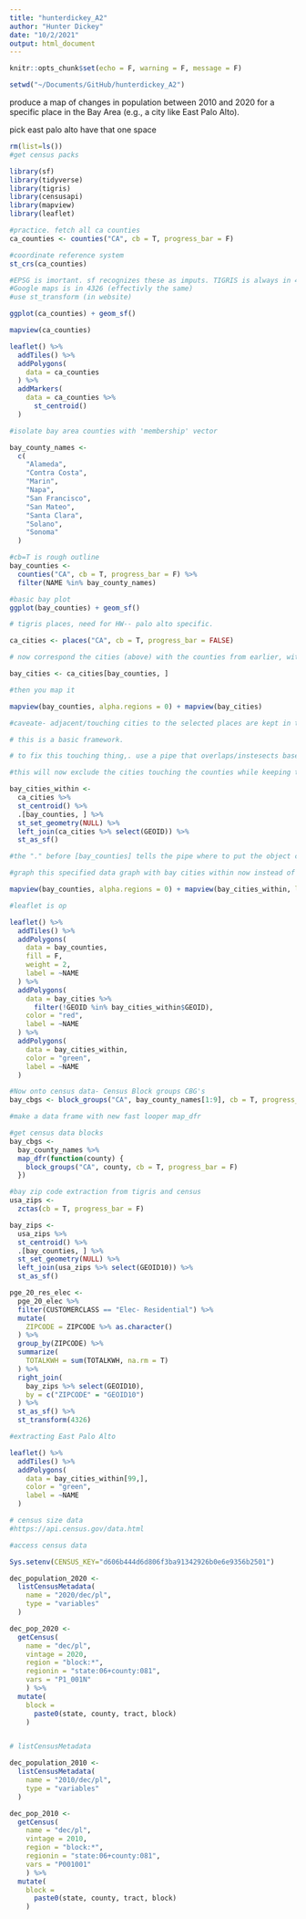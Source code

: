 ```yaml
---
title: "hunterdickey_A2"
author: "Hunter Dickey"
date: "10/2/2021"
output: html_document
---
```


```r
knitr::opts_chunk$set(echo = F, warning = F, message = F)
```

```r
setwd("~/Documents/GitHub/hunterdickey_A2")
```

produce a map of changes in population between 2010 and 2020 for a specific place in the Bay Area (e.g., a city like East Palo Alto).

pick east palo alto 
have that one space 


```r
rm(list=ls())
#get census packs 

library(sf)
library(tidyverse)
library(tigris)
library(censusapi)
library(mapview)
library(leaflet)

#practice. fetch all ca counties 
ca_counties <- counties("CA", cb = T, progress_bar = F)

#coordinate reference system 
st_crs(ca_counties)

#EPSG is imortant. sf recognizes these as imputs. TIGRIS is always in 4269
#Google maps is in 4326 (effectivly the same)
#use st_transform (in website)
```


```r
ggplot(ca_counties) + geom_sf()

```

```r
mapview(ca_counties)
```

```r
leaflet() %>% 
  addTiles() %>% 
  addPolygons(
    data = ca_counties
  ) %>%
  addMarkers(
    data = ca_counties %>% 
      st_centroid()
  )
```

```r
#isolate bay area counties with 'membership' vector

bay_county_names <- 
  c(
    "Alameda",
    "Contra Costa",
    "Marin",
    "Napa",
    "San Francisco",
    "San Mateo",
    "Santa Clara",
    "Solano",
    "Sonoma"
  )

#cb=T is rough outline 
bay_counties <-
  counties("CA", cb = T, progress_bar = F) %>%
  filter(NAME %in% bay_county_names)

```

```r
#basic bay plot
ggplot(bay_counties) + geom_sf()
```

```r
# tigris places, need for HW-- palo alto specific. 

ca_cities <- places("CA", cb = T, progress_bar = FALSE)

# now correspond the cities (above) with the counties from earlier, with brackets in sf function (specialized for this specific tool (sf), ususally only use brackets for rows and columns of data frams. ) 

bay_cities <- ca_cities[bay_counties, ]

```

```r

#then you map it

mapview(bay_counties, alpha.regions = 0) + mapview(bay_cities)

#caveate- adjacent/touching cities to the selected places are kept in this approach. but are NOT in these counties. 

# this is a basic framework. 

# to fix this touching thing,. use a pipe that overlaps/instesects based on the 'centroids' of the cities. 

#this will now exclude the cities touching the counties while keeping these cities within and labeling the cities as well.  

bay_cities_within <-
  ca_cities %>% 
  st_centroid() %>% 
  .[bay_counties, ] %>% 
  st_set_geometry(NULL) %>% 
  left_join(ca_cities %>% select(GEOID)) %>% 
  st_as_sf()

#the "." before [bay_counties] tells the pipe where to put the object ca_cities/how you want it to be received. 
```

```r
#graph this specified data graph with bay cities within now instead of bay cities. 

mapview(bay_counties, alpha.regions = 0) + mapview(bay_cities_within, label = "NAME")
```

```r
#leaflet is op 

leaflet() %>% 
  addTiles() %>% 
  addPolygons(
    data = bay_counties,
    fill = F,
    weight = 2,
    label = ~NAME
  ) %>%
  addPolygons(
    data = bay_cities %>% 
      filter(!GEOID %in% bay_cities_within$GEOID),
    color = "red",
    label = ~NAME
  ) %>% 
  addPolygons(
    data = bay_cities_within,
    color = "green",
    label = ~NAME
  )

```

```r

#Now onto census data- Census Block groups CBG's
bay_cbgs <- block_groups("CA", bay_county_names[1:9], cb = T, progress_bar = F)
```

```r
#make a data frame with new fast looper map_dfr

#get census data blocks
bay_cbgs <- 
  bay_county_names %>% 
  map_dfr(function(county) {
    block_groups("CA", county, cb = T, progress_bar = F)
  })

```

```r
#bay zip code extraction from tigris and census
usa_zips <- 
  zctas(cb = T, progress_bar = F)

bay_zips <-
  usa_zips %>% 
  st_centroid() %>% 
  .[bay_counties, ] %>% 
  st_set_geometry(NULL) %>% 
  left_join(usa_zips %>% select(GEOID10)) %>% 
  st_as_sf()
```

```r
pge_20_res_elec <-
  pge_20_elec %>% 
  filter(CUSTOMERCLASS == "Elec- Residential") %>% 
  mutate(
    ZIPCODE = ZIPCODE %>% as.character()
  ) %>% 
  group_by(ZIPCODE) %>% 
  summarize(
    TOTALKWH = sum(TOTALKWH, na.rm = T)
  ) %>% 
  right_join(
    bay_zips %>% select(GEOID10),
    by = c("ZIPCODE" = "GEOID10")
  ) %>% 
  st_as_sf() %>% 
  st_transform(4326)
```


```r
#extracting East Palo Alto 

leaflet() %>% 
  addTiles() %>% 
  addPolygons(
    data = bay_cities_within[99,],
    color = "green",
    label = ~NAME
  )

# census size data 
#https://api.census.gov/data.html
```

```r
#access census data 

Sys.setenv(CENSUS_KEY="d606b444d6d806f3ba91342926b0e6e9356b2501")

dec_population_2020 <-
  listCensusMetadata(
    name = "2020/dec/pl",
    type = "variables"
  )

dec_pop_2020 <-
  getCensus(
    name = "dec/pl",
    vintage = 2020,
    region = "block:*", 
    regionin = "state:06+county:081",
    vars = "P1_001N"
    ) %>% 
  mutate(
    block =
      paste0(state, county, tract, block)
    )



```


```r
# listCensusMetadata

dec_population_2010 <-
  listCensusMetadata(
    name = "2010/dec/pl",
    type = "variables"
  )

dec_pop_2010 <-
  getCensus(
    name = "dec/pl",
    vintage = 2010,
    region = "block:*", 
    regionin = "state:06+county:081",
    vars = "P001001"
    ) %>% 
  mutate(
    block =
      paste0(state, county, tract, block)
    )



 

```

```r

```

